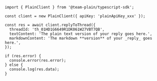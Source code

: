 ```tsx
import { PlainClient } from '@team-plain/typescript-sdk';

const client = new PlainClient({ apiKey: 'plainApiKey_xxx' });

const res = await client.replyToThread({
  threadId: 'th_01HD1G6649R1DK061W27VBT7QB',
  textContent: 'The plain text version of your reply goes here.',
  markdownContent: 'The markdown **version** of your _reply_ goes here.',
});

if (res.error) {
  console.error(res.error);
} else {
  console.log(res.data);
}
```
